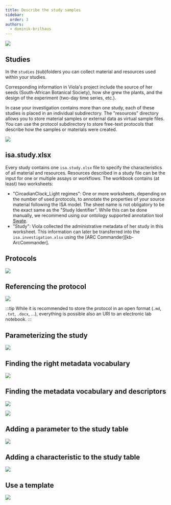 ```yaml
---
title: Describe the study samples
sidebar:
  order: 3
authors:
  - dominik-brilhaus
---
```



![](@images/start-here/arc-prototypic-study-divide-conquer.svg)

## Studies

In the `studies` (sub)folders you can collect material and resources used within your studies. 

Corresponding information in Viola's project include the source of her seeds (South-African Botanical Society), how she grew the plants, and the design of the experiment (two-day time series, etc.). 

In case your investigation contains more than one study, each of these studies is placed in an individual subdirectory. The "resources" directory allows you to store material samples or external data as virtual sample files. You can use the protocol subdirectory to store free-text protocols that describe how the samples or materials were created.

![](@images/start-here/arc-prototypic-study-identify.svg)

## isa.study.xlsx

Every study contains one `isa.study.xlsx` file to specify the characteristics of all material and resources. Resources described in a study file can be the input for one or multiple assays or workflows. The workbook contains (at least) two worksheets:

- "CircadianClock_Light regimes": One or more worksheets, depending on the number of used protocols, to annotate the properties of your source material following the ISA model. The sheet name is not obligatory to be the exact same as the "Study Identifier". While this can be done manually, we recommend using our ontology supported annotation tool [Swate](swate_QuickStart.html).
- "Study": Viola collected the administrative metadata of her study in this worksheet. This information can later be transferred into the `isa.investigation.xlsx` using the [ARC Commander][kb-ArcCommander].

## Protocols

![](@images/start-here/arc-prototypic-metadata-table-representation.svg)

## Referencing the protocol

![](@images/start-here/arc-prototypic-study-protocolref.svg)

:::tip
While it is recommended to store the protocol in an open format (`.md`, `.txt`, `.docx`, …), everything is possible also an URI to an electronic lab notebook.
:::

## Parameterizing the study

![](@images/start-here/arc-prototypic-study-parameterization.svg)

## Finding the right metadata vocabulary

![](@images/start-here/arc-prototypic-study-parameterization1.svg)

## Finding the metadata vocabulary and descriptors

![](@images/start-here/arc-prototypic-study-parameterization2.svg)

![](@images/start-here/arc-prototypic-study-parameterization3.svg)

## Adding a parameter to the study table 

![](@images/start-here/arc-prototypic-metadata-table-add-parameter.svg)

## Adding a characteristic to the study table 

![](@images/start-here/arc-prototypic-metadata-table-add-characteristic.svg)

## Use a template

![](@images/start-here/swate-templates.svg)